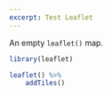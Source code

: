 ```yaml
---
excerpt: Test Leaflet
---
```


An empty `leaflet()` map.

```r
library(leaflet)

leaflet() %>%
    addTiles()
```
